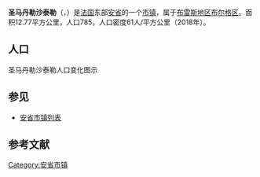 {{FNC}}
{{noteTA|G1=法国地名}}
{{Infobox French commune
|name                    = 圣马丹勒沙泰勒
|native name             = Saint-Martin-le-Châtel
|arrondissement          = [[布雷斯地区布尔格区|布雷斯地区布尔格区]]
}}
'''圣马丹勒沙泰勒'''（{{lang-fr|Saint-Martin-le-Châtel}}，{{IPA-fr|sɛ̃ maʁtɛ̃ lə ʃatɛl}}）是[[法国|法国]]东部[[安省_(法國)|安省]]的一个[[市镇_(法国)|市镇]]，属于[[布雷斯地区布尔格区|布雷斯地区布尔格区]]。面积12.77平方公里，人口785，人口密度61人/平方公里（2018年）。

== 人口 ==
圣马丹勒沙泰勒人口变化图示
{{French Commune Population|01375}}

==参见==
*[[安省市镇列表|安省市镇列表]]

== 参考文献 ==
{{reflist}}

{{安省市鎮}}
[[Category:安省市镇|Category:安省市镇]]